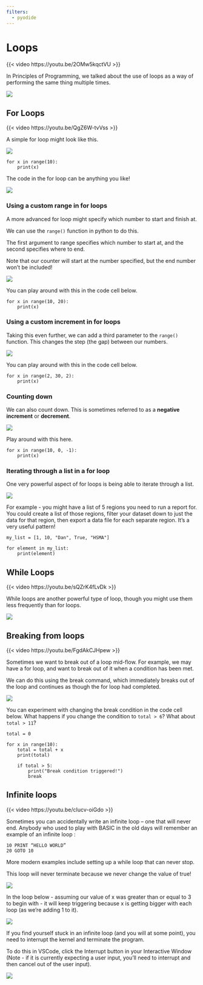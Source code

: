 ```yaml
---
filters:
  - pyodide
---
```


# Loops

{{< video https://youtu.be/2OMw5kqctVU >}}

In Principles of Programming, we talked about the use of loops as a way of performing the same thing multiple times.

![](assets/2024-05-15-10-05-15.png)

## For Loops

{{< video https://youtu.be/QgZ6W-tvVss >}}

A simple for loop might look like this.

![](assets/2024-05-15-10-05-40.png)

```pyodide-python
for x in range(10):
    print(x)
```

The code in the for loop can be anything you like!

![](assets/2024-05-15-10-06-24.png)

### Using a custom range in for loops

A more advanced for loop might specify which number to start and finish at.

We can use the `range()` function in python to do this.

The first argument to range specifies which number to start at, and the second specifies where to end.

Note that our counter will start at the number specified, but the end number won't be included!

![](assets/2024-05-15-10-07-52.png)

You can play around with this in the code cell below.

```pyodide-python
for x in range(10, 20):
    print(x)
```

### Using a custom increment in for loops

Taking this even further, we can add a third parameter to the `range()` function. This changes the step (the gap) between our numbers.

![](assets/2024-05-15-10-08-59.png)

You can play around with this in the code cell below.

```pyodide-python
for x in range(2, 30, 2):
    print(x)
```

### Counting down

We can also count down. This is sometimes referred to as a **negative increment** or **decrement**.

![](assets/2024-05-15-10-09-47.png)

Play around with this here.

```pyodide-python
for x in range(10, 0, -1):
    print(x)
```

### Iterating through a list in a for loop

One very powerful aspect of for loops is being able to iterate through a list.

![](assets/2024-05-15-10-11-28.png)

For example - you might have a list of 5 regions you need to run a report for. You could create a list of those regions, filter your dataset down to just the data for that region, then export a data file for each separate region. It's a very useful pattern!

```pyodide-python
my_list = [1, 10, "Dan", True, "HSMA"]

for element in my_list:
    print(element)
```

## While Loops

{{< video https://youtu.be/sQZrK4fLvDk >}}

While loops are another powerful type of loop, though you might use them less frequently than for loops.

![](assets/2024-05-15-10-29-09.png)

## Breaking from loops

{{< video https://youtu.be/FgdAkCJHpew >}}

Sometimes we want to break out of a loop mid-flow. For example, we may have a for loop, and want to break out of it when a condition has been met.

We can do this using the break command, which immediately breaks out of the loop and continues as though the for loop had completed.

![](assets/2024-05-15-10-29-38.png)

You can experiment with changing the break condition in the code cell below. What happens if you change the condition to `total > 6`? What about `total > 11`?

```pyodide-python
total = 0

for x in range(10):
    total = total + x
    print(total)

    if total > 5:
        print("Break condition triggered!")
        break
```

## Infinite loops

{{< video https://youtu.be/cIucv-oiGdo >}}

Sometimes you can accidentally write an infinite loop – one that will never end. Anybody who used to play with BASIC in the old days will remember an example of an infinite loop :

```
10 PRINT “HELLO WORLD”
20 GOTO 10
```

More modern examples include setting up a while loop that can never stop.

This loop will never terminate because we never change the value of true!

![](assets/2024-05-15-10-32-36.png)

In the loop below - assuming our value of x was greater than or equal to 3 to begin with - it will keep triggering because x is getting bigger with each loop (as we're adding 1 to it).

![](assets/2024-05-15-10-33-25.png)

:::{.callout-tip}
If you find yourself stuck in an infinite loop (and you will at some point), you need to interrupt the kernel and terminate the program.

To do this in VSCode, click the Interrupt button in your Interactive Window (Note - if it is currently expecting a user input, you’ll need to interrupt and then cancel out of the user input).

![](assets/2024-05-15-10-32-00.png)
:::
